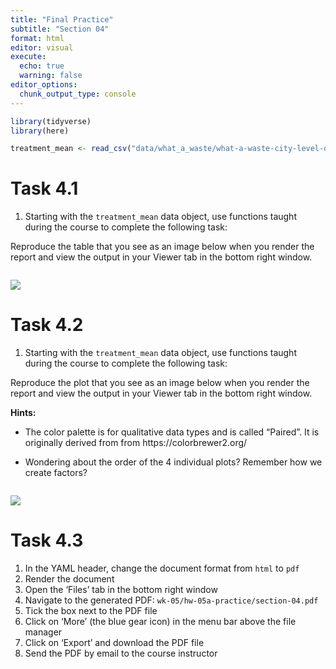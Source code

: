 ```yaml
---
title: "Final Practice"
subtitle: "Section 04"
format: html
editor: visual
execute: 
  echo: true
  warning: false
editor_options: 
  chunk_output_type: console
---
```


```r
library(tidyverse)
library(here)
```

```r

treatment_mean <- read_csv("data/what_a_waste/what-a-waste-city-level-data-treatment-mean.csv")

```

# Task 4.1

1.  Starting with the `treatment_mean` data object, use functions taught during the course to complete the following task:

Reproduce the table that you see as an image below when you render the report and view the output in your Viewer tab in the bottom right window.

```r


```

![](img/tbl-01-treatment-by-income-mean.png)

# Task 4.2

1.  Starting with the `treatment_mean` data object, use functions taught during the course to complete the following task:

Reproduce the plot that you see as an image below when you render the report and view the output in your Viewer tab in the bottom right window.

**Hints:**

-   The color palette is for qualitative data types and is called "Paired". It is originally derived from from https://colorbrewer2.org/

-   Wondering about the order of the 4 individual plots? Remember how we create factors?

```r



```

![](img/fig-01-treatment-by-income-mean.png)

# Task 4.3

1.  In the YAML header, change the document format from `html` to `pdf`
2.  Render the document
3.  Open the 'Files' tab in the bottom right window
4.  Navigate to the generated PDF: `wk-05/hw-05a-practice/section-04.pdf`
5.  Tick the box next to the PDF file
6.  Click on 'More' (the blue gear icon) in the menu bar above the file manager
7.  Click on 'Export' and download the PDF file
8.  Send the PDF by email to the course instructor
